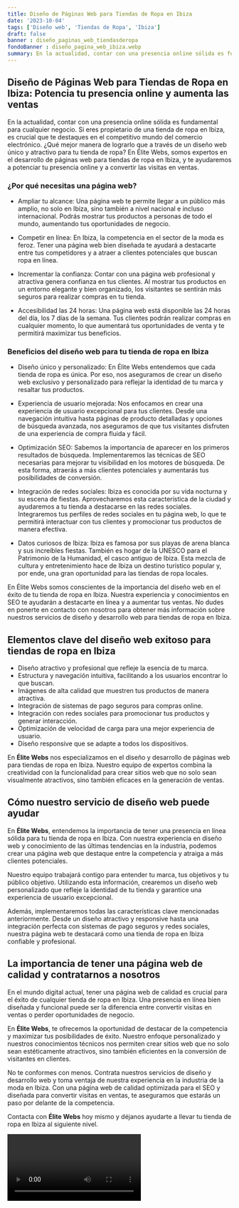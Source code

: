 ```yaml
---
title: Diseño de Páginas Web para Tiendas de Ropa en Ibiza
date: '2023-10-04'
tags: ['Diseño web', 'Tiendas de Ropa', 'Ibiza']
draft: false
banner : diseño_paginas_web_tiendasderopa
fondoBanner : diseño_pagina_web_ibiza.webp
summary: En la actualidad, contar con una presencia online sólida es fundamental para cualquier negocio. Si eres propietario de una tienda de ropa en Ibiza, es crucial que te destaques en el competitivo mundo del comercio electrónico. ¿Qué mejor manera de lograrlo que a través de un diseño web único y atractivo para tu tienda de ropa? En Élite Webs, somos expertos en el desarrollo de páginas web para tiendas de ropa en Ibiza, y te ayudaremos a potenciar tu presencia online y a convertir las visitas en ventas.
---
```


## Diseño de Páginas Web para Tiendas de Ropa en Ibiza: Potencia tu presencia online y aumenta las ventas

En la actualidad, contar con una presencia online sólida es fundamental para cualquier negocio. Si eres propietario de una tienda de ropa en Ibiza, es crucial que te destaques en el competitivo mundo del comercio electrónico. ¿Qué mejor manera de lograrlo que a través de un diseño web único y atractivo para tu tienda de ropa? En Élite Webs, somos expertos en el desarrollo de páginas web para tiendas de ropa en Ibiza, y te ayudaremos a potenciar tu presencia online y a convertir las visitas en ventas.

### ¿Por qué necesitas una página web?

- Ampliar tu alcance: Una página web te permite llegar a un público más amplio, no solo en Ibiza, sino también a nivel nacional e incluso internacional. Podrás mostrar tus productos a personas de todo el mundo, aumentando tus oportunidades de negocio.

- Competir en línea: En Ibiza, la competencia en el sector de la moda es feroz. Tener una página web bien diseñada te ayudará a destacarte entre tus competidores y a atraer a clientes potenciales que buscan ropa en línea.

- Incrementar la confianza: Contar con una página web profesional y atractiva genera confianza en tus clientes. Al mostrar tus productos en un entorno elegante y bien organizado, los visitantes se sentirán más seguros para realizar compras en tu tienda.

- Accesibilidad las 24 horas: Una página web está disponible las 24 horas del día, los 7 días de la semana. Tus clientes podrán realizar compras en cualquier momento, lo que aumentará tus oportunidades de venta y te permitirá maximizar tus beneficios.

### Beneficios del diseño web para tu tienda de ropa en Ibiza

- Diseño único y personalizado: En Élite Webs entendemos que cada tienda de ropa es única. Por eso, nos aseguramos de crear un diseño web exclusivo y personalizado para reflejar la identidad de tu marca y resaltar tus productos.

- Experiencia de usuario mejorada: Nos enfocamos en crear una experiencia de usuario excepcional para tus clientes. Desde una navegación intuitiva hasta páginas de producto detalladas y opciones de búsqueda avanzada, nos aseguramos de que tus visitantes disfruten de una experiencia de compra fluida y fácil.

- Optimización SEO: Sabemos la importancia de aparecer en los primeros resultados de búsqueda. Implementaremos las técnicas de SEO necesarias para mejorar tu visibilidad en los motores de búsqueda. De esta forma, atraerás a más clientes potenciales y aumentarás tus posibilidades de conversión.

- Integración de redes sociales: Ibiza es conocida por su vida nocturna y su escena de fiestas. Aprovecharemos esta característica de la ciudad y ayudaremos a tu tienda a destacarse en las redes sociales. Integraremos tus perfiles de redes sociales en tu página web, lo que te permitirá interactuar con tus clientes y promocionar tus productos de manera efectiva.

- Datos curiosos de Ibiza: Ibiza es famosa por sus playas de arena blanca y sus increíbles fiestas. También es hogar de la UNESCO para el Patrimonio de la Humanidad, el casco antiguo de Ibiza. Esta mezcla de cultura y entretenimiento hace de Ibiza un destino turístico popular y, por ende, una gran oportunidad para las tiendas de ropa locales.

En Élite Webs somos conscientes de la importancia del diseño web en el éxito de tu tienda de ropa en Ibiza. Nuestra experiencia y conocimientos en SEO te ayudarán a destacarte en línea y a aumentar tus ventas. No dudes en ponerte en contacto con nosotros para obtener más información sobre nuestros servicios de diseño y desarrollo web para tiendas de ropa en Ibiza.

<GifSeo />

<Cta />

## Elementos clave del diseño web exitoso para tiendas de ropa en Ibiza

- Diseño atractivo y profesional que refleje la esencia de tu marca.
- Estructura y navegación intuitiva, facilitando a los usuarios encontrar lo que buscan.
- Imágenes de alta calidad que muestren tus productos de manera atractiva.
- Integración de sistemas de pago seguros para compras online.
- Integración con redes sociales para promocionar tus productos y generar interacción.
- Optimización de velocidad de carga para una mejor experiencia de usuario.
- Diseño responsive que se adapte a todos los dispositivos.

En **Élite Webs** nos especializamos en el diseño y desarrollo de páginas web para tiendas de ropa en Ibiza. Nuestro equipo de expertos combina la creatividad con la funcionalidad para crear sitios web que no solo sean visualmente atractivos, sino también eficaces en la generación de ventas.

## Cómo nuestro servicio de diseño web puede ayudar

En **Élite Webs**, entendemos la importancia de tener una presencia en línea sólida para tu tienda de ropa en Ibiza. Con nuestra experiencia en diseño web y conocimiento de las últimas tendencias en la industria, podemos crear una página web que destaque entre la competencia y atraiga a más clientes potenciales.

Nuestro equipo trabajará contigo para entender tu marca, tus objetivos y tu público objetivo. Utilizando esta información, crearemos un diseño web personalizado que refleje la identidad de tu tienda y garantice una experiencia de usuario excepcional.

Además, implementaremos todas las características clave mencionadas anteriormente. Desde un diseño atractivo y responsive hasta una integración perfecta con sistemas de pago seguros y redes sociales, nuestra página web te destacará como una tienda de ropa en Ibiza confiable y profesional.

## La importancia de tener una página web de calidad y contratarnos a nosotros

En el mundo digital actual, tener una página web de calidad es crucial para el éxito de cualquier tienda de ropa en Ibiza. Una presencia en línea bien diseñada y funcional puede ser la diferencia entre convertir visitas en ventas o perder oportunidades de negocio.

En **Élite Webs**, te ofrecemos la oportunidad de destacar de la competencia y maximizar tus posibilidades de éxito. Nuestro enfoque personalizado y nuestros conocimientos técnicos nos permiten crear sitios web que no solo sean estéticamente atractivos, sino también eficientes en la conversión de visitantes en clientes.

No te conformes con menos. Contrata nuestros servicios de diseño y desarrollo web y toma ventaja de nuestra experiencia en la industria de la moda en Ibiza. Con una página web de calidad optimizada para el SEO y diseñada para convertir visitas en ventas, te aseguramos que estarás un paso por delante de la competencia.

Contacta con **Élite Webs** hoy mismo y déjanos ayudarte a llevar tu tienda de ropa en Ibiza al siguiente nivel.

<Video />

<CtaBot job='Tiendas de Ropa' city='Ibiza'/>

<Gmaps query='Ibiza+españa+maps' />